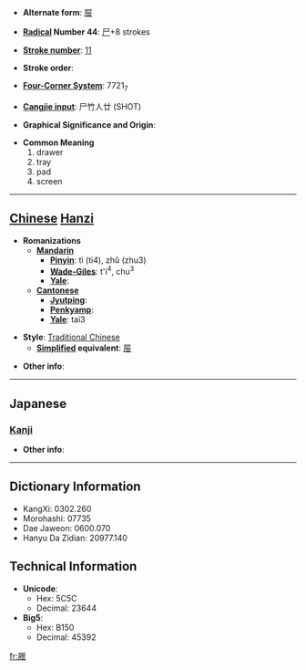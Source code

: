 * '''Alternate form''': [[屉]]

* '''[[Wiktionary:Chinese radical index| Radical]] Number 44''': [[Wiktionary:Chinese radical index 尸|尸]]+8 strokes

* '''[[Wiktionary:Chinese total strokes index|Stroke number]]''': [[Wiktionary:Chinese total strokes index 11|11]]

* '''Stroke order''': 

* '''[[Wiktionary:Chinese four corner index|Four-Corner System]]''': 7721<sub>7</sub>

* '''[[Wiktionary:Chinese Cangjie index|Cangjie input]]''': 尸竹人廿 (SHOT)

* '''Graphical Significance and Origin''': 

* '''Common Meaning'''
*#drawer
*# tray
*# pad
*# screen


----

== [[Chinese]] [[Hanzi]] ==

* '''Romanizations'''
** '''[[Mandarin]]'''
*** '''[[Pinyin]]''': tì (ti4), zhǔ (zhu3)
*** '''[[Wade-Giles]]''': t'i<sup>4</sup>, chu<sup>3</sup>
*** '''[[Yale]]''': 
** '''[[Cantonese]]'''
*** '''[[Jyutping]]''':
*** '''[[Penkyamp]]''': 
*** '''[[Yale]]''': tai3

* '''Style''': [[Traditional Chinese]] 
** '''[[Simplified Chinese|Simplified]] equivalent''': [[屉]]

* '''Other info''': 

----

==Japanese==
===[[Kanji]]===
{{kanji|on readings=[[てい]] (tei), [[たい]] (tai)
|kun readings=[[くつしき]] (kutsushiki), [[しきわら]] (shikiwara)
}}

* '''Other info''':  

----

== Dictionary Information ==

* KangXi: 0302.260
* Morohashi: 07735
* Dae Jaweon: 0600.070
* Hanyu Da Zidian: 20977.140

== Technical Information ==

* '''Unicode''':
** Hex: 5C5C
** Decimal: 23644
* '''Big5''':
** Hex: B150
** Decimal: 45392

[[fr:屜]]